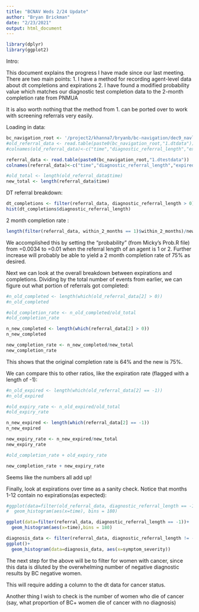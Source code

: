 ```yaml
---
title: "BCNAV Weds 2/24 Update"
author: "Bryan Brickman"
date: "2/23/2021"
output: html_document
---
```


```r
library(dplyr)
library(ggplot2)
```


Intro:

This document explains the progress I have made since our last meeting. There are two main points:
  1. I have a method for recording agent-level data about dt completions and expirations
  2. I have found a modified probability value which matches our diagnostic test completion data to the 2-month completion rate from PNMUA
  
It is also worth nothing that the method from 1. can be ported over to work with screening referrals very easily.


Loading in data:
```r
bc_navigation_root <- '/project2/khanna7/bryanb/bc-navigation/dec9_navlength/bc-navigation/'
#old_referral_data <- read.table(paste0(bc_navigation_root,"1.dtdata"))
#colnames(old_referral_data)<-c("time","diagnostic_referral_length","expired","within_2_months")

referral_data <- read.table(paste0(bc_navigation_root,"1.dtestdata"))
colnames(referral_data)<-c("time","diagnostic_referral_length","expired","within_2_months", "symptom_severity")

```
  
```r
#old_total <- length(old_referral_data$time)
new_total <- length(referral_data$time)
```

DT referral breakdown:
```r
dt_completions <- filter(referral_data, diagnostic_referral_length > 0)
hist(dt_completions$diagnostic_referral_length)
```


2 month completion rate :
```r
length(filter(referral_data, within_2_months == 1)$within_2_months)/new_total
```

We accomplished this by setting the "probability" (from Micky's Prob.R file) from =0.0034 to =0.01 when the referral length of an agent is 1 or 2. Further increase will probably be able to yield a 2 month completion rate of 75% as desired.

Next we can look at the overall breakdown between expirations and completions. Dividing by the total number of events from earlier, we can figure out what portion of referrals got completed:
```r
#n_old_completed <- length(which(old_referral_data[2] > 0))
#n_old_completed
```
```r
#old_completion_rate <- n_old_completed/old_total
#old_completion_rate
```

```r
n_new_completed <- length(which(referral_data[2] > 0))
n_new_completed
```
```r
new_completion_rate <- n_new_completed/new_total
new_completion_rate
```


This shows that the original completion rate is 64% and the new is 75%.

We can compare this to other ratios, like the expiration rate (flagged with a length of -1):
```r
#n_old_expired <- length(which(old_referral_data[2] == -1))
#n_old_expired
```
```r
#old_expiry_rate <- n_old_expired/old_total
#old_expiry_rate
```
```r
n_new_expired <- length(which(referral_data[2] == -1))
n_new_expired
```
```r
new_expiry_rate <- n_new_expired/new_total
new_expiry_rate
```

```r
#old_completion_rate + old_expiry_rate
```
```r
new_completion_rate + new_expiry_rate
```

Seems like the numbers all add up!


Finally, look at expirations over time as a sanity check. Notice that months 1-12 contain no expirations(as expected):
```r
#ggplot(data=filter(old_referral_data, diagnostic_referral_length == -1))+
#  geom_histogram(aes(x=time), bins = 180)
```

```r
ggplot(data=filter(referral_data, diagnostic_referral_length == -1))+
  geom_histogram(aes(x=time),bins = 180)
```


```r
diagnosis_data <- filter(referral_data, diagnostic_referral_length != -1)
ggplot()+
  geom_histogram(data=diagnosis_data, aes(x=symptom_severity))
```



The next step for the above will be to filter for women with cancer, since this data is diluted by the overwhelming number of negative diagnostic results by BC negative women.

This will require adding a column to the dt data for cancer status.

Another thing I wish to check is the number of women who die of cancer (say, what proportion of BC+ women die of cancer with no diagnosis)

